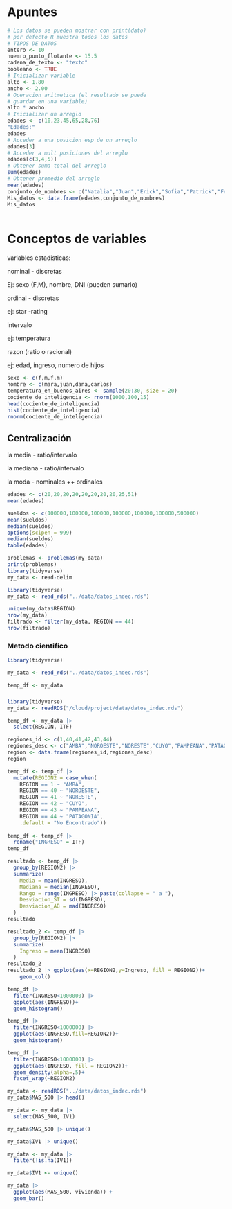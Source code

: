 # Apuntes

```r
# Los datos se pueden mostrar con print(dato)
# por defecto R muestra todos los datos
# TIPOS DE DATOS
entero <- 10
nuemro_punto_flotante <- 15.5
cadena_de_texto <- "texto"
booleano <- TRUE
# Inicializar variable
alto <- 1.80
ancho <- 2.00
# Operacion aritmetica (el resultado se puede
# guardar en una variable)
alto * ancho
# Inicializar un arreglo
edades <- c(10,23,45,65,28,76)
"Edades:"
edades
# Acceder a una posicion esp de un arreglo
edades[3]
# Acceder a mult posiciones del arreglo
edades[c(3,4,5)]
# Obtener suma total del arreglo
sum(edades)
# Obtener promedio del arreglo
mean(edades)
conjunto_de_nombres <- c("Natalia","Juan","Erick","Sofia","Patrick","Federico")
Mis_datos <- data.frame(edades,conjunto_de_nombres)
Mis_datos
                      

```

# Conceptos de variables

variables estadisticas:

nominal - discretas

Ej: sexo (F,M), nombre, DNI (pueden sumarlo)

ordinal - discretas

ej: star -rating

intervalo

ej: temperatura

razon (ratio o racional)

ej: edad, ingreso, numero de hijos

```r
sexo <- c(f,m,f,m)
nombre <- c(mara,juan,dana,carlos)
temperatura_en_buenos_aires <- sample(20:30, size = 20)
cociente_de_inteligencia <- rnorm(1000,100,15)
head(cociente_de_inteligencia)
hist(cociente_de_inteligencia)
rnorm(cociente_de_inteligencia)


```

## Centralización

la media - ratio/intervalo

la mediana - ratio/intervalo

la moda - nominales ++ ordinales

```r
edades <- c(20,20,20,20,20,20,20,20,25,51)
mean(edades)

```

```r
sueldos <- c(100000,100000,100000,100000,100000,100000,500000)
mean(sueldos)
median(sueldos)
options(scipen = 999)
median(sueldos)
table(edades)

```

```r
problemas <- problemas(my_data)
print(problemas)
library(tidyverse)
my_data <- read-delim

```

```r
library(tidyverse)
my_data <- read_rds("../data/datos_indec.rds")

unique(my_data$REGION)
nrow(my_data)
filtrado <- filter(my_data, REGION == 44)
nrow(filtrado)
```

### Metodo cientifico

```r

library(tidyverse)

my_data <- read_rds("../data/datos_indec.rds")

temp_df <- my_data 
```

### 

```r
library(tidyverse)
my_data <- readRDS("/cloud/project/data/datos_indec.rds")

temp_df <- my_data |> 
  select(REGION, ITF)

regiones_id <- c(1,40,41,42,43,44)
regiones_desc <- c("AMBA","NOROESTE","NORESTE","CUYO","PAMPEANA","PATAGONIA")
region <- data.frame(regiones_id,regiones_desc)
region

temp_df <- temp_df |>
  mutate(REGION2 = case_when(
    REGION == 1 ~ "AMBA",
    REGION == 40 ~ "NOROESTE",
    REGION == 41 ~ "NORESTE",
    REGION == 42 ~ "CUYO",
    REGION == 43 ~ "PAMPEANA",
    REGION == 44 ~ "PATAGONIA",
    .default = "No Encontrado"))
  
temp_df <- temp_df |>
  rename("INGRESO" = ITF)
temp_df

resultado <- temp_df |> 
  group_by(REGION2) |> 
  summarize(
    Media = mean(INGRESO),
    Mediana = median(INGRESO),
    Rango = range(INGRESO) |> paste(collapse = " a "),
    Desviacion_ST = sd(INGRESO),
    Desviacion_AB = mad(INGRESO)
  )
resultado

resultado_2 <- temp_df |> 
  group_by(REGION2) |> 
  summarize(
    Ingreso = mean(INGRESO)
  ) 
resultado_2
resultado_2 |> ggplot(aes(x=REGION2,y=Ingreso, fill = REGION2))+
    geom_col()

temp_df |> 
  filter(INGRESO<1000000) |> 
  ggplot(aes(INGRESO))+
  geom_histogram()

temp_df |> 
  filter(INGRESO<1000000) |> 
  ggplot(aes(INGRESO,fill=REGION2))+
  geom_histogram()

temp_df |> 
  filter(INGRESO<1000000) |> 
  ggplot(aes(INGRESO, fill = REGION2))+
  geom_density(alpha=.5)+
  facet_wrap(~REGION2)


```

```r
my_data <- readRDS("../data/datos_indec.rds")
my_data$MAS_500 |> head()
```

```r
my_data <- my_data |>
  select(MAS_500, IV1)

my_data$MAS_500 |> unique()
```

```r
my_data$IV1 |> unique()

my_data <- my_data |>
  filter(!is.na(IV1))

my_data$IV1 <- unique()

my_data |>
  ggplot(aes(MAS_500, vivienda)) +
  geom_bar()

```
